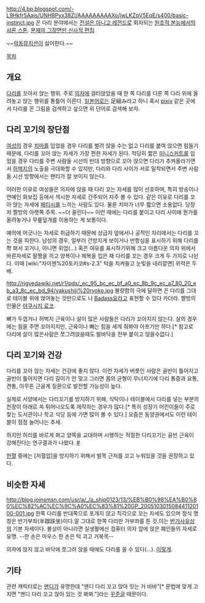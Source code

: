 http://4.bp.blogspot.com/-L9Hkfr5Aajs/UNH8Pyx38ZI/AAAAAAAAAXo/jwLKZqV5EqE/s400/basic-instinct.jpg
꼰 다리 분야에서는 [[전설은 아니고 레전드]]로 회자되는 [[원초적 본능]]에서의 [[샤론 스톤]]. [http://youtu.be/JO7SHddpslo 문제의 그장면만 신사적 편집] 

~~[[악동뮤지션]]이 싫어한다.~~

[[목차]]
== 개요 ==
[[다리]]를 꼬아서 앉는 행위. 주로 [[의자]]에 걸터앉았을 때 한 쪽 다리를 다른 쪽 다리 위에 올려놓고 앉는 행위를 통틀어 이른다. [[일본어]]로는 足組み라고 하니 혹시 [[pixiv]] 같은 곳에서 다리를 꼰 그림을 검색하고 싶으면 위 단어로 검색해 보자.

== 다리 꼬기의 장단점 ==
[[여성]]의 경우 [[치마]]를 입었을 경우 다리를 벌려 앉을 수는 없고 다리를 붙여 앉으면 힘들기 때문에, 다리를 꼬아 앉는 자세가 가장 편한 자세가 된다. 적당히 짧은 [[미니스커트]]를 입었을 경우 다리를 주변 사람들 시선의 반대 방향으로 꼬아 앉으면 다리가 추켜올라가면서 [[허벅지]]의 노출을 극대화할 수 있지만, 다리와 다리 사이가 서로 밀착되면서 주변 사람들 시선 방향에서는 팬티가 잘 보이지 않는다. 

이러한 이유로 여성들은 의자에 앉을 때 다리 꼬는 자세를 많이 선호하며, 특히 방송이나 연예인 화보집 등에서 섹시한 자세로 간주되어 자주 볼 수 있다. 같은 이유로 다리를 꼬아 앉는 자세에 [[페티시]]를 느끼는 사람도 있다. 물론 치마가 너무 짧으면 소용없다. 당장 저 짤방의 아랫쪽 주목. ~~더 꼴린다~~ 이런 때에는 다리를 붙이고 다리 사이에 뭔가를 올려놓거나 무릎덮개를 이용하는 게 보통이다.

예의에 어긋나는 자세로 취급하기 때문에 상급자 앞에서나 공적인 자리에서는 다리를 꼬는 것을 피한다. 남성의 경우, 일부러 건방지게 보이거나 반항심을 표시하기 위해 다리를 쫙 펴서 꼬거나, 아니면 위엄(...) 혹은 여유를 표시하기위해 크고 아름다운 의자 위에서 바른자세로 팔짱을 끼고 양복이나 제복을 입은 채 다리를 꼬는 경우 크게 두 가지로 나뉜다. 이때 [wiki:"자이젠%20토키코#s-2.3" 턱을 치켜들고 눈빛을 내리깔면] 위력은 두배. 

http://rigvedawiki.net/r1/pds/_ec_95_bc_ec_bf_a0_ec_8b_9c_ec_a7_80_20_eb_a3_8c_ec_bd_94/yakushiji%20ryoko.jpg
불량함의 극에 달하면 꼰 다리를 그대로 테이블 위에 얹어놓는 것만으로도 나 [[Badass]]요라고 표현할 수 있다 카더라. 짤방의 인물은 [[야쿠시지 료코]].

뼈가 두껍거나 허벅지 근육이나 살이 많은 사람들은 다리가 꼬아지지 않는다. 살의 경우에는 힘을 주면 꼬아지지만, 근육이나 뼈는 힘을 세게 줘봐야 아프기만 하다.[* 참고로 다리에 살이 많은사람은 쪼그려앉을때도 발바닥을 전부 붙이고 않을수없다.]
== 다리 꼬기와 건강 ==
다리를 꼬아 앉는 자세는 건강에 좋지 않다. 이런 자세가 버릇인 사람은 골반이 틀어지고 골반이 틀어지면 다리 길이가 안 맞고 그러면 몸의 균형이 무너지기에 다리 통증과 요통, 견통, 아무튼 근골계 질환으로 발전할 가능성이 높다.

실제로 서양에서는 다리꼬기를 방지하기 위해, 식탁이나 테이블에서 다리를 넣는 부분의 천장이 아래로 쏙 튀어나오도록 제작하는 경우가 많다.[* 특히 성장기 어린이들이 주로 찾는 도서관이나 학교 식당 등에 가면 많이 볼 수 있다.] 요즘은 동양권에서도 이런 테이블이 점점 늘어나는 추세.

하지만 허리를 바르게 펴고 양쪽을 교대하며 시행하는 적절한 다리꼬기는 골반 근육이 강해진다는 연구결과가 나왔다. [http://news.sbs.co.kr/section_news/news_read.jsp?news_id=N1001613205 #]

[[헌혈]] 중에는 [저혈압]을 방지하기 위해서 발목 근처를 꼬고 누워있을 것을 권장하고 있다.

== 비슷한 자세 ==
http://blog.joinsmsn.com/usr/a/_/a_ship0123/13/%EB%B0%98%EA%B0%80%EC%82%AC%EC%9C%A0%EC%83%81%20GP_200510301508441120100-001.jpg
한쪽 다리를 반대쪽으로 포개지 않고 직각으로 꼬는 자세도 있으며 정식 명칭은 반가부좌(半跏趺坐)이다.말 그대로 한쪽 다리만 가부좌를 튼 것.이는 [[반가사유상]]의 기본 자세이다. 불상이 아니라면 실생활에선 컴퓨터 의자 앞에 앉은 폐인들의 자세로 유명. --한 손은 마우스 한 손은 턱 괴고 거북목--

의자에 앉지 않고 바닥에 쪼그려 앉을 때에도 다리를 꼴 수 있다(…). [http://goster.egloos.com/3886824 이렇게].

== 기타 ==
관련 캐릭터로는 [[맨디]]가 유명한데 "맨디 다리 꼬고 앉아 잇는 거 바바"[* 문법에 맞게 고치면 "맨디 다리 꼬고 앉아 있는 것 봐봐."]라는 [[꾸준글]] 때문이다.
